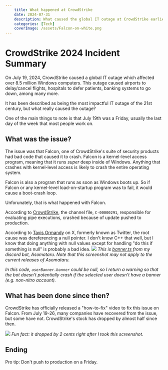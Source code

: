 ```yaml
---
    title: What happened at CrowdStrike
    date: 2024-07-31
    description: What caused the global IT outage at CrowdStrike earlier this month?
    categories: [Tech]
    coverImage: /assets/Falcon-on-white.png
---
```


# CrowdStrike 2024 Incident Summary

On July 19, 2024, CrowdStrike caused a global IT outage which affected over 8.5 million Windows computers.
This outage caused airports to delay/cancel flights, hospitals to defer patients, banking systems to go down, among many more.

It has been described as being the most impactful IT outage of the 21st century, but what really caused the outage?

One of the main things to note is that July 19th was a Friday, usually the last day of the week that most people work on.

## What was the issue?

The issue was that Falcon, one of CrowdStrike's suite of security products had bad code that caused it to crash.
Falcon is a kernel-level access program, meaning that it runs _super_ deep inside of Windows. Anything that crashes with kernel-level access is likely to crash the entire operating system.

Falcon is also a program that runs as soon as Windows boots up. So if Falcon or any kernel-level load-on-startup program was to fail, it would cause a boot-crash loop.

Unforunately, that is what happened with Falcon.

According to [CrowdStrike](https://www.crowdstrike.com/blog/falcon-update-for-windows-hosts-technical-details/), the channel file, `C-00000291`, responsible for evaluating pipe executions, crashed because of update pushed to production.

According to [Tavis Ormandy](https://x.com/taviso/status/1814762302337654829) on X, formerly known as Twitter, the root cause was dereferencing a null pointer. I don't know C++ that well, but I know that doing anything with null values except for handling "do this if something is null" is probably a bad idea.
![](../assets/banner_asomataru.png)
_This is [banner.ts](https://github.com/3DNinja54/asomataru/blob/main/src/commands/general/banner.ts) from my discord bot, Asomataru. Note that this screenshot may not apply to the current releases of Asomataru._

_In this code, `userBanner.banner` could be null, so I return a warning so that the bot doesn't potentially crash if the selected user doesn't have a banner (e.g. non-nitro account)._

## What has been done since then?

CrowdStrike has officially released a "how-to-fix" video to fix this issue on Falcon. From July 19-26, many companies have recovered from the issue, but some have not.
CrowdStrike's stock has dropped by almost half since then.

![](../assets/crowdstrike_stock.png)
_Fun fact: it dropped by 2 cents right after I took this screenshot._

## Ending

Pro tip: Don't push to production on a Friday.
